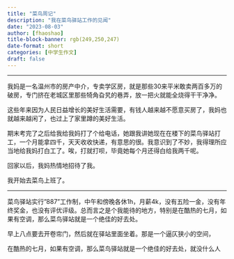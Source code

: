 ```yaml
---
title: "菜鸟周记"
description: "我在菜鸟驿站工作的见闻"
date: "2023-08-03"
author: [fhaoshao]
title-block-banner: rgb(249,250,247)
date-format: short
categories: [中学生作文]
draft: false
---
```


------------------------------------------------------------------------

我妈是一名温州市的房产中介，专卖学区房，就是那些30来平米敢卖两百多万的破房，专门挤在老城区里那些犄角旮旯的巷弄，放一把火就能全烧得干干净净。

这些年来因为人民日益增长的美好生活需要，有钱人越来越不愿意买房了，我妈也就越来越闲了，也过上了家里蹲的美好生活。

期末考完了之后给我给我妈打了个给电话，她跟我讲她现在在楼下的菜鸟驿站打工，一个月能拿四千，天天收收快递，有意思的很。我意识到了不妙，我得理所应当地给我妈打白工了。唉，打就打呗，毕竟她每个月还得白给我两千呢。

回家以后，我妈热情地招待了我。

我开始去菜鸟上班了。

------------------------------------------------------------------------

菜鸟驿站实行"887"工作制，中午和傍晚各休1h，月薪4k，没有五险一金，没有年终奖金，也没有评优评级。总而言之是个我能待的地方，特别是在酷热的七月，如果有空调，那么菜鸟驿站就是一个绝佳的好去处。

早上八点要去开卷帘门，然后就在驿站里面坐着。那是一个逼仄狭小的空间，

在酷热的七月，如果有空调，那么菜鸟驿站就是一个绝佳的好去处，就没什么人
